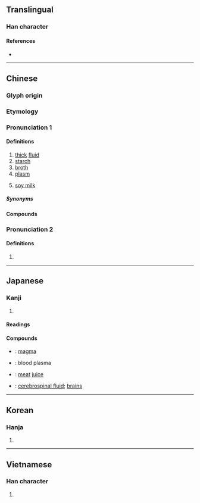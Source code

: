{{also|浆}}
{{character info}}
==Translingual==

===Han character===
{{Han char|rn=85|rad=水|as=11|sn=15|four=27232|canj=VIE|ids=⿱將水}}

====References====
* {{Han ref|kx=0648.070|dkj=18185|dj=1058.030|hdz=31712.050|uh=6F3F}}

----

==Chinese==
{{zh-forms|s=浆}}

===Glyph origin===
{{Han etym}}

===Etymology===
{{rfe|zh|related to [[醬]]?}}

===Pronunciation 1===
{{zh-pron
|m=jiāng
|m-s=
|c=zoeng1
|c-t=
|g=
|h=pfs=chiông
|j=
|mb=cióng
|md=
|mn=xm,qz,tp,kh,tc,hc,lk,sx,yl,km,mg:chiuⁿ/tn:chioⁿ/pn:chiauⁿ/xm,qz,tw:chiong/zz:chiang
|mn_note=chiuⁿ/chioⁿ/chiauⁿ - vernacular; chiong/chiang - literary
|mn-t=zion1/ziên1
|w=1jian
|x=
|mc=y
|oc=y
|cat=n
}}

====Definitions====
{{zh-hanzi}}

# [[thick]] [[fluid]]
# [[starch]]
# [[broth]]
# [[plasm]]
# {{lb|zh|dialectal}} [[soy milk]]

=====Synonyms=====
{{zh-dial|豆漿}}

====Compounds====
{{zh-der|豆漿|岩漿|一漿十餅|一盆漿糊|上漿|乞漿得酒|包漿|壺漿|壺漿塞道|帶水帶漿|弓漿蟲|打漿|搭漿|木漿|柘漿|桂漿|槭糖漿|橡漿|水漿不入|求漿得酒|汗出如漿|泥漿|漿子|漿果|漿洗|漿液|漿糊|漿細胞|漿膜|漿酒藿肉|漿酒霍肉|潦漿泡|灌漿|燎漿|燎漿泡|玉液瓊漿|王漿|璚漿|瓊漿|瓊漿玉液|瓊漿金液|甘露水漿|砂漿|簞食壺漿|米漿|糖漿|紙漿|義漿|義粟仁漿|腦漿|蔗漿|血漿|血漿蛋白|酒漿|酢漿草|酪漿|酸漿|金漿玉醴|鐵漿|麵漿|漿溪店}}

===Pronunciation 2===
{{zh-pron
|m=jiàng
|cat=
}}

====Definitions====
{{zh-hanzi}}

# {{zh-alt form|糨}}

{{zh-cat|Liquids}}

----

==Japanese==

===Kanji===
{{ja-kanji|grade=|rs=水11}}

# {{rfdef|ja|sort=水11}}

====Readings====
{{ja-readings
|goon=そう
|kanon=しょう
|kun=こんず
}}

====Compounds====
{{der-top|Compounds}}
* {{ja-r|岩漿|がんしょう}}: [[magma]]
* {{ja-r|血漿|けっしょう}}: blood plasma
* {{ja-r|肉漿|にくしょう}}: [[meat]] [[juice]]
* {{ja-r|脳漿|のうしょう}}: [[cerebrospinal fluid]]; [[brains]]
{{der-bottom}}

----

==Korean==

===Hanja===
{{ko-hanja|hangeul=장|eumhun=|rv=jang|mr=chang|y=cang}}

# {{rfdef|ko|sort=水11}}

----

==Vietnamese==

===Han character===
{{vi-readings|reading=tương|rs=水11}}

# {{rfdef|vi|sort=水11}}